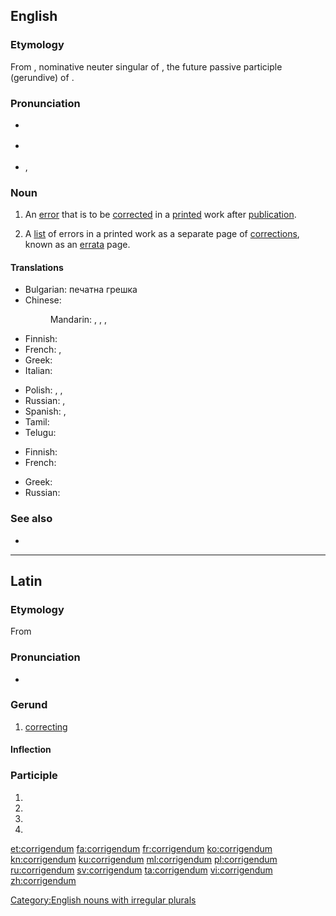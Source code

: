 ==English==
{{was wotd|2010|October|14}}

===Etymology===
From {{etyl|la|en}} {{m|la|corrigendum}}, nominative neuter singular of {{m|la|corrigendus}}, the future passive participle (gerundive) of {{m|la|corrigō||I correct}}.

===Pronunciation===
* {{a|UK}} {{IPA|/ˌkɒɹ.ɪˈdʒɛn.dəm/|/ˌkɒɹ.ɪˈɡɛn.dəm/|lang=en}}
* {{a|US}} {{IPA|/ˌkɔɹ.ɨˈdʒɛn.dəm/|/ˌkɔɹ.ɨˈɡɛn.dəm/|lang=en}}
* {{audio|en-us-corrigendum.ogg|Audio (US)|lang=en}}, {{audio|en-us-corrigendum-2.ogg|Audio (US)|lang=en}}

===Noun===
{{en-noun|corrigenda}}

# An [[error]] that is to be [[correct]]ed in a [[print]]ed work after [[publication]].
# {{lb|en|usually|in the plural}} A [[list]] of errors in a printed work as a separate page of [[correction]]s, known as an [[errata]] page.

====Translations====
{{trans-top|error that is to be corrected in a printed work}}
* Bulgarian: печатна грешка
* Chinese:
*: Mandarin: {{t+|cmn|勘誤|sc=Hani}}, {{t+|cmn|勘误|tr=kānwù|sc=Hani}}, {{qualifier|alternative form:}} {{t+|cmn|刊誤|sc=Hani}}, {{t+|cmn|刊误|sc=Hani}}
* Finnish: {{t|fi|painovirhe}}
* French: {{t+|fr|erratum}}, {{t+|fr|coquille}}
* Greek: {{t+|el|διορθωτικό|n}}
* Italian: {{t+|it|refuso}}
{{trans-mid}}
* Polish: {{t+|pl|corrigenda|f}}, {{t+|pl|errata|f}}, {{t+|pl|korekta|f}}
* Russian: {{t|ru|исправленная опеча́тка}}, {{t+|ru|попра́вка|f}}
* Spanish: {{t+|es|errata}}, {{t+|es|gazapo}}
* Tamil: {{t|ta|pathippil thavaru|sc=Taml}}
* Telugu: {{t|te|తప్పొప్పుల పట్టిక|tr=tappoppula paTTika}}
{{trans-bottom}}

{{trans-top|list of errors in a printed work}}
* Finnish: {{t|fi|korjaukset|p}}
* French: {{t+|fr|erratum|m}}
{{trans-mid}}
* Greek: {{t+|el|διορθωτικά|n-p}}
* Russian: {{t|ru|спи́сок опечаток}}
{{trans-bottom}}

===See also===
* {{l|en|erratum}}

[[Category:English nouns with irregular plurals]]

----

==Latin==

===Etymology===
From {{m|la|corrigō||I correct}}

===Pronunciation===
* {{a|Classical}} {{IPA|/kor.riˈɡen.dum/|lang=la}}

===Gerund===
{{la-gerund|corrigend}}

# [[correcting]]

====Inflection====
{{la-decl-gerund|corrigend}}

===Participle===
{{la-part-form|corrigendum}}

# {{inflection of|corrigendus||nom|n|s|lang=la}}
# {{inflection of|corrigendus||acc|m|s|lang=la}}
# {{inflection of|corrigendus||acc|n|s|lang=la}}
# {{inflection of|corrigendus||voc|n|s|lang=la}}

[[et:corrigendum]]
[[fa:corrigendum]]
[[fr:corrigendum]]
[[ko:corrigendum]]
[[kn:corrigendum]]
[[ku:corrigendum]]
[[ml:corrigendum]]
[[pl:corrigendum]]
[[ru:corrigendum]]
[[sv:corrigendum]]
[[ta:corrigendum]]
[[vi:corrigendum]]
[[zh:corrigendum]]
